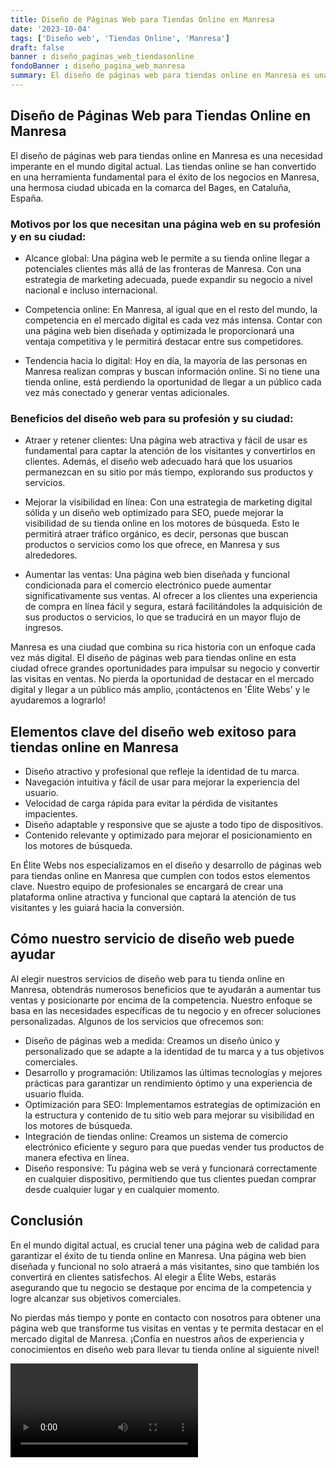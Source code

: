 ```yaml
---
title: Diseño de Páginas Web para Tiendas Online en Manresa
date: '2023-10-04'
tags: ['Diseño web', 'Tiendas Online', 'Manresa']
draft: false
banner : diseño_paginas_web_tiendasonline
fondoBanner : diseño_pagina_web_manresa
summary: El diseño de páginas web para tiendas online en Manresa es una necesidad imperante en el mundo digital actual. Las tiendas online se han convertido en una herramienta fundamental para el éxito de los negocios en Manresa, una hermosa ciudad ubicada en la comarca del Bages, en Cataluña, España. 
---
```


## Diseño de Páginas Web para Tiendas Online en Manresa

El diseño de páginas web para tiendas online en Manresa es una necesidad imperante en el mundo digital actual. Las tiendas online se han convertido en una herramienta fundamental para el éxito de los negocios en Manresa, una hermosa ciudad ubicada en la comarca del Bages, en Cataluña, España. 

### Motivos por los que necesitan una página web en su profesión y en su ciudad:

- Alcance global: Una página web le permite a su tienda online llegar a potenciales clientes más allá de las fronteras de Manresa. Con una estrategia de marketing adecuada, puede expandir su negocio a nivel nacional e incluso internacional.

- Competencia online: En Manresa, al igual que en el resto del mundo, la competencia en el mercado digital es cada vez más intensa. Contar con una página web bien diseñada y optimizada le proporcionará una ventaja competitiva y le permitirá destacar entre sus competidores.

- Tendencia hacia lo digital: Hoy en día, la mayoría de las personas en Manresa realizan compras y buscan información online. Si no tiene una tienda online, está perdiendo la oportunidad de llegar a un público cada vez más conectado y generar ventas adicionales.

### Beneficios del diseño web para su profesión y su ciudad:

- Atraer y retener clientes: Una página web atractiva y fácil de usar es fundamental para captar la atención de los visitantes y convertirlos en clientes. Además, el diseño web adecuado hará que los usuarios permanezcan en su sitio por más tiempo, explorando sus productos y servicios.

- Mejorar la visibilidad en línea: Con una estrategia de marketing digital sólida y un diseño web optimizado para SEO, puede mejorar la visibilidad de su tienda online en los motores de búsqueda. Esto le permitirá atraer tráfico orgánico, es decir, personas que buscan productos o servicios como los que ofrece, en Manresa y sus alrededores.

- Aumentar las ventas: Una página web bien diseñada y funcional condicionada para el comercio electrónico puede aumentar significativamente sus ventas. Al ofrecer a los clientes una experiencia de compra en línea fácil y segura, estará facilitándoles la adquisición de sus productos o servicios, lo que se traducirá en un mayor flujo de ingresos.

Manresa es una ciudad que combina su rica historia con un enfoque cada vez más digital. El diseño de páginas web para tiendas online en esta ciudad ofrece grandes oportunidades para impulsar su negocio y convertir las visitas en ventas. No pierda la oportunidad de destacar en el mercado digital y llegar a un público más amplio, ¡contáctenos en 'Élite Webs' y le ayudaremos a lograrlo!

<GifSeo />

<Cta />

## Elementos clave del diseño web exitoso para tiendas online en Manresa

- Diseño atractivo y profesional que refleje la identidad de tu marca.
- Navegación intuitiva y fácil de usar para mejorar la experiencia del usuario.
- Velocidad de carga rápida para evitar la pérdida de visitantes impacientes.
- Diseño adaptable y responsive que se ajuste a todo tipo de dispositivos.
- Contenido relevante y optimizado para mejorar el posicionamiento en los motores de búsqueda.
  
En Élite Webs nos especializamos en el diseño y desarrollo de páginas web para tiendas online en Manresa que cumplen con todos estos elementos clave. Nuestro equipo de profesionales se encargará de crear una plataforma online atractiva y funcional que captará la atención de tus visitantes y les guiará hacia la conversión.

## Cómo nuestro servicio de diseño web puede ayudar

Al elegir nuestros servicios de diseño web para tu tienda online en Manresa, obtendrás numerosos beneficios que te ayudarán a aumentar tus ventas y posicionarte por encima de la competencia. Nuestro enfoque se basa en las necesidades específicas de tu negocio y en ofrecer soluciones personalizadas. Algunos de los servicios que ofrecemos son:

- Diseño de páginas web a medida: Creamos un diseño único y personalizado que se adapte a la identidad de tu marca y a tus objetivos comerciales.
- Desarrollo y programación: Utilizamos las últimas tecnologías y mejores prácticas para garantizar un rendimiento óptimo y una experiencia de usuario fluida.
- Optimización para SEO: Implementamos estrategias de optimización en la estructura y contenido de tu sitio web para mejorar su visibilidad en los motores de búsqueda.
- Integración de tiendas online: Creamos un sistema de comercio electrónico eficiente y seguro para que puedas vender tus productos de manera efectiva en línea.
- Diseño responsive: Tu página web se verá y funcionará correctamente en cualquier dispositivo, permitiendo que tus clientes puedan comprar desde cualquier lugar y en cualquier momento.

## Conclusión

En el mundo digital actual, es crucial tener una página web de calidad para garantizar el éxito de tu tienda online en Manresa. Una página web bien diseñada y funcional no solo atraerá a más visitantes, sino que también los convertirá en clientes satisfechos. Al elegir a Élite Webs, estarás asegurando que tu negocio se destaque por encima de la competencia y logre alcanzar sus objetivos comerciales.

No pierdas más tiempo y ponte en contacto con nosotros para obtener una página web que transforme tus visitas en ventas y te permita destacar en el mercado digital de Manresa. ¡Confía en nuestros años de experiencia y conocimientos en diseño web para llevar tu tienda online al siguiente nivel!

<Video />

<CtaBot job='Tiendas Online' city='Manresa'/>

<Gmaps query='Manresa+españa+maps' />
